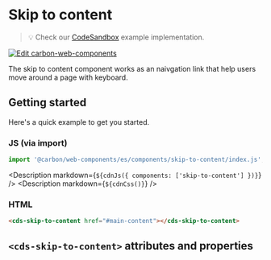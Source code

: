 
# Skip to content

> 💡 Check our
> [CodeSandbox](https://codesandbox.io/s/github/carbon-design-system/carbon-for-ibm-dotcom/tree/main/packages/carbon-web-components/examples/codesandbox/basic/components/skip-to-content)
> example implementation.

[![Edit carbon-web-components](https://codesandbox.io/static/img/play-codesandbox.svg)](https://codesandbox.io/s/github/carbon-design-system/carbon-for-ibm-dotcom/tree/main/packages/carbon-web-components/examples/codesandbox/basic/components/skip-to-content)

The skip to content component works as an naivgation link that help users move
around a page with keyboard.

## Getting started

Here's a quick example to get you started.

### JS (via import)

```javascript
import '@carbon/web-components/es/components/skip-to-content/index.js';
```

<Description markdown={`${cdnJs({ components: ['skip-to-content'] })}`} />
<Description markdown={`${cdnCss()}`} />

### HTML

```html
<cds-skip-to-content href="#main-content"></cds-skip-to-content>
```

## `<cds-skip-to-content>` attributes and properties

<Props of="cds-skip-to-content" />
